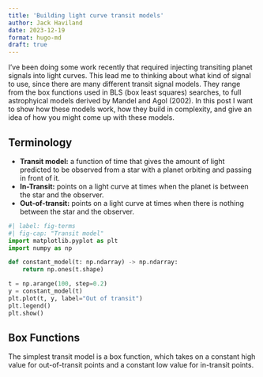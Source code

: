 ```yaml
---
title: 'Building light curve transit models'
author: Jack Haviland
date: 2023-12-19
format: hugo-md
draft: true
---
```


I've been doing some work recently that required injecting transiting planet signals into light curves. This lead me to thinking about what kind of signal to use, since there are many different transit signal models. They range from the box functions used in BLS (box least squares) searches, to full astrophyical models derived by Mandel and Agol (2002). In this post I want to show how these models work, how they build in complexity, and give an idea of how you might come up with these models.

## Terminology
- **Transit model:** a function of time that gives the amount of light predicted to be observed from a star with a planet orbiting and passing in front of it.
- **In-Transit:** points on a light curve at times when the planet is between the star and the observer.
- **Out-of-transit:** points on a light curve at times when there is nothing between the star and the observer.
```python
#| label: fig-terms
#| fig-cap: "Transit model"
import matplotlib.pyplot as plt
import numpy as np

def constant_model(t: np.ndarray) -> np.ndarray:
    return np.ones(t.shape)

t = np.arange(100, step=0.2)
y = constant_model(t)
plt.plot(t, y, label="Out of transit")
plt.legend()
plt.show()
```

## Box Functions
The simplest transit model is a box function, which takes on a constant high value for out-of-transit points and a constant low value for in-transit points.
